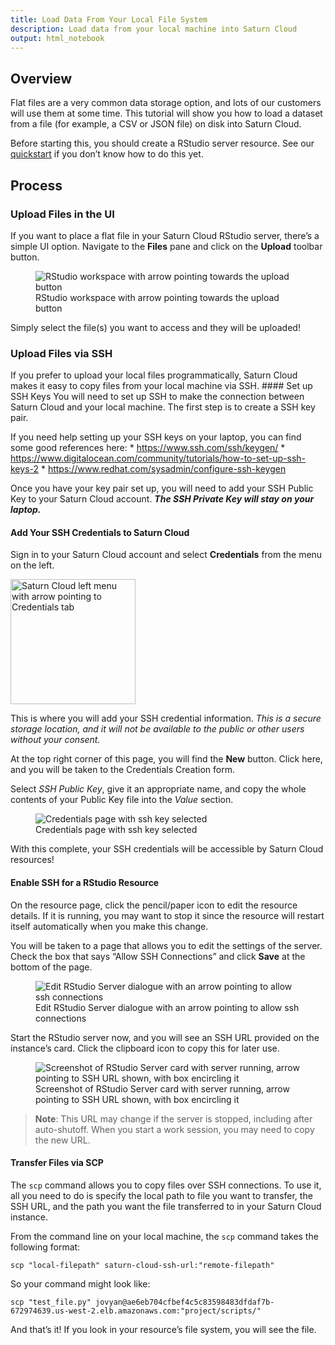 ```yaml
---
title: Load Data From Your Local File System
description: Load data from your local machine into Saturn Cloud
output: html_notebook
---
```


## Overview
Flat files are a very common data storage option, and lots of our customers will use them at some time. This tutorial will show you how to load a dataset from a file (for example, a CSV or JSON file) on disk into Saturn Cloud.

Before starting this, you should create a RStudio server resource. See our [quickstart](https://saturncloud.io/docs/start_in_ten/) if you don't know how to do this yet.

## Process

### Upload Files in the UI
If you want to place a flat file in your Saturn Cloud RStudio server, there's a simple UI option. Navigate to the **Files** pane and click on the **Upload** toolbar button. 

![RStudio workspace with arrow pointing towards the upload button](https://saturn-public-assets.s3.us-east-2.amazonaws.com/example-resources/RStudio-local-file-upload-arrow.png "doc-image")

Simply select the file(s) you want to access and they will be uploaded!

### Upload Files via SSH
If you prefer to upload your local files programmatically, Saturn Cloud makes it easy to copy files from your local machine via SSH.
#### Set up SSH Keys
You will need to set up SSH to make the connection between Saturn Cloud and your local machine. The first step is to create a SSH key pair. 

If you need help setting up your SSH keys on your laptop, you can find some good references here:
* <a href="https://www.ssh.com/ssh/keygen/" target='_blank' rel='noopener'>https://www.ssh.com/ssh/keygen/</a>
* <a href="https://www.digitalocean.com/community/tutorials/how-to-set-up-ssh-keys-2" target='_blank' rel='noopener'>https://www.digitalocean.com/community/tutorials/how-to-set-up-ssh-keys-2</a>
* <a href="https://www.redhat.com/sysadmin/configure-ssh-keygen" target='_blank' rel='noopener'>https://www.redhat.com/sysadmin/configure-ssh-keygen</a>

Once you have your key pair set up, you will need to add your SSH Public Key to your Saturn Cloud account. ***The SSH Private Key will stay on your laptop.***

#### Add Your SSH Credentials to Saturn Cloud
Sign in to your Saturn Cloud account and select **Credentials** from the menu on the left.

<img src="https://saturn-public-assets.s3.us-east-2.amazonaws.com/example-resources/saturn-credentials-arrow.jpeg" style="width:200px;" alt="Saturn Cloud left menu with arrow pointing to Credentials tab" class="doc-image">

This is where you will add your SSH credential information. *This is a secure storage location, and it will not be available to the public or other users without your consent.*

At the top right corner of this page, you will find the **New** button. Click here, and you will be taken to the Credentials Creation form. 

Select *SSH Public Key*, give it an appropriate name, and copy the whole contents of your Public Key file into the *Value* section.

![Credentials page with ssh key selected](https://saturn-public-assets.s3.us-east-2.amazonaws.com/example-resources/ssh-crediential.png "doc-image")

With this complete, your SSH credentials will be accessible by Saturn Cloud resources!

#### Enable SSH for a RStudio Resource
On the resource page, click the pencil/paper icon to edit the resource details. If it is running, you may want to stop it since the resource will restart itself automatically when you make this change.

You will be taken to a page that allows you to edit the settings of the server. Check the box that says "Allow SSH Connections" and click **Save** at the bottom of the page.

![Edit RStudio Server dialogue with an arrow pointing to allow ssh connections](https://saturn-public-assets.s3.us-east-2.amazonaws.com/example-resources/RStudio-allow-ssh-connections-arrow.png "doc-image")

Start the RStudio server now, and you will see an SSH URL provided on the instance's card. Click the clipboard icon to copy this for later use.

![Screenshot of RStudio Server card with server running, arrow pointing to SSH URL shown, with box encircling it](https://saturn-public-assets.s3.us-east-2.amazonaws.com/example-resources/RStuido-ssh-url-arrow.png "doc-image")

> **Note**: This URL may change if the server is stopped, including after auto-shutoff. When you start a work session, you may need to copy the new URL.

#### Transfer Files via SCP

The `scp` command allows you to copy files over SSH connections. To use it, all you need to do is specify the local path to file you want to transfer, the SSH URL, and the path you want the file transferred to in your Saturn Cloud instance.

From the command line on your local machine, the `scp` command takes the following format:


```shell
scp "local-filepath" saturn-cloud-ssh-url:"remote-filepath"
```

So your command might look like:


```shell
scp "test_file.py" jovyan@ae6eb704cfbef4c5c83598483dfdaf7b-672974639.us-west-2.elb.amazonaws.com:"project/scripts/"
```

And that's it! If you look in your resource's file system, you will see the file.